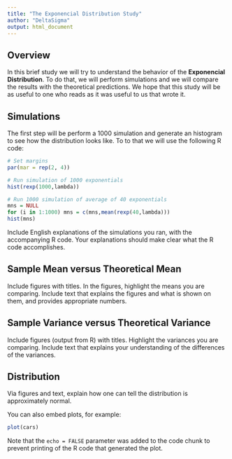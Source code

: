 ```yaml
---
title: "The Exponencial Distribution Study"
author: "DeltaSigma"
output: html_document
---
```

## Overview
In this brief study we will try to understand the behavior of the **Exponencial Distribution**. To do that, we will perform simulations and we will compare the results with the theoretical predictions. We hope that this study will be as useful to one who reads as it was useful to us that wrote it.

## Simulations
The first step will be perform a 1000 simulation and generate an histogram to see how the distribution looks like. To to that we will use the following R code:

```r
# Set margins
par(mar = rep(2, 4))

# Run simulation of 1000 exponentials
hist(rexp(1000,lambda))

# Run 1000 simulation of average of 40 exponentials
mns = NULL
for (i in 1:1000) mns = c(mns,mean(rexp(40,lambda)))
hist(mns)
```

Include English explanations of the simulations you ran, with the accompanying R code. Your explanations should make clear what the R code accomplishes.

## Sample Mean versus Theoretical Mean
Include figures with titles. In the figures, highlight the means you are comparing. Include text that explains the figures and what is shown on them, and provides appropriate numbers.

## Sample Variance versus Theoretical Variance
Include figures (output from R) with titles. Highlight the variances you are comparing. Include text that explains your understanding of the differences of the variances.

## Distribution
Via figures and text, explain how one can tell the distribution is approximately normal. 



You can also embed plots, for example:

```r
plot(cars)
```

Note that the `echo = FALSE` parameter was added to the code chunk to prevent printing of the R code that generated the plot.
